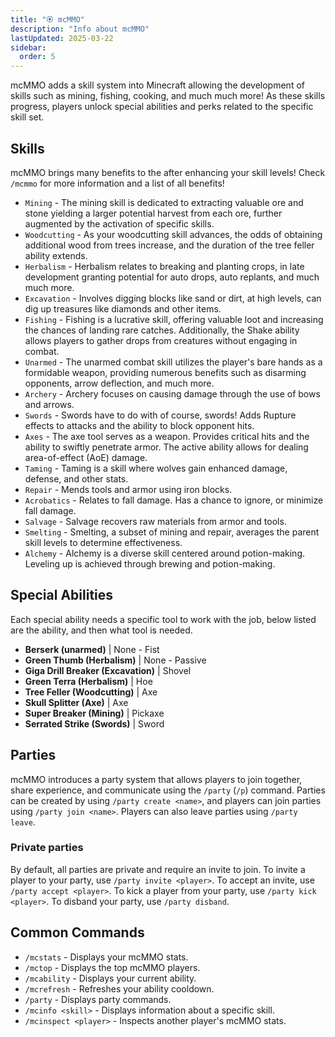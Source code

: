 ```yaml
---
title: "🏵️ mcMMO"
description: "Info about mcMMO"
lastUpdated: 2025-03-22
sidebar:
  order: 5
---
```



mcMMO adds a skill system into Minecraft allowing the development of skills such as mining, fishing,
cooking, and much much more! As these skills progress, players unlock special abilities and perks
related to the specific skill set.

## Skills

mcMMO brings many benefits to the after enhancing your skill levels! Check `/mcmmo` for more
information and a list of all benefits!

<CenteredImage src={mcmmoMenu} alt="In-game mcMMO Menu" tailwind="w-80" />

<div class="list">

- `Mining` - The mining skill is dedicated to extracting valuable ore and stone yielding a larger
  potential harvest from each ore, further augmented by the activation of specific skills.
- `Woodcutting` - As your woodcutting skill advances, the odds of obtaining additional wood from
  trees increase, and the duration of the tree feller ability extends.
- `Herbalism` - Herbalism relates to breaking and planting crops, in late development granting
  potential for auto drops, auto replants, and much much more.
- `Excavation` - Involves digging blocks like sand or dirt, at high levels, can dig up treasures
  like diamonds and other items.
- `Fishing` - Fishing is a lucrative skill, offering valuable loot and increasing the chances of
  landing rare catches. Additionally, the Shake ability allows players to gather drops from
  creatures without engaging in combat.
- `Unarmed` - The unarmed combat skill utilizes the player's bare hands as a formidable weapon,
  providing numerous benefits such as disarming opponents, arrow deflection, and much more.
- `Archery` - Archery focuses on causing damage through the use of bows and arrows.
- `Swords` - Swords have to do with of course, swords! Adds Rupture effects to attacks and the
  ability to block opponent hits.
- `Axes` - The axe tool serves as a weapon. Provides critical hits and the ability to swiftly
  penetrate armor. The active ability allows for dealing area-of-effect (AoE) damage.
- `Taming` - Taming is a skill where wolves gain enhanced damage, defense, and other stats.
- `Repair` - Mends tools and armor using iron blocks.
- `Acrobatics` - Relates to fall damage. Has a chance to ignore, or minimize fall damage.
- `Salvage` - Salvage recovers raw materials from armor and tools.
- `Smelting` - Smelting, a subset of mining and repair, averages the parent skill levels to
  determine effectiveness.
- `Alchemy` - Alchemy is a diverse skill centered around potion-making. Leveling up is achieved
  through brewing and potion-making.

</div>

## Special Abilities

<NotCompleted what="skill list" />

Each special ability needs a specific tool to work with the job, below listed are the ability, and
then what tool is needed.

- **Berserk (unarmed)** | None - Fist
- **Green Thumb (Herbalism)** | None - Passive
- **Giga Drill Breaker (Excavation)** | Shovel
- **Green Terra (Herbalism)** | Hoe
- **Tree Feller (Woodcutting)** | Axe
- **Skull Splitter (Axe)** | Axe
- **Super Breaker (Mining)** | Pickaxe
- **Serrated Strike (Swords)** | Sword

## Parties

mcMMO introduces a party system that allows players to join together, share experience, and
communicate using the `/party` (`/p`) command. Parties can be created by using
`/party create <name>`, and players can join parties using `/party join <name>`. Players can also
leave parties using `/party leave`.

### Private parties

By default, all parties are private and require an invite to join. To invite a player to your party,
use `/party invite <player>`. To accept an invite, use `/party accept <player>`. To kick a player
from your party, use `/party kick <player>`. To disband your party, use `/party disband`.

## Common Commands

<div class="list">

- `/mcstats` - Displays your mcMMO stats.
- `/mctop` - Displays the top mcMMO players.
- `/mcability` - Displays your current ability.
- `/mcrefresh` - Refreshes your ability cooldown.
- `/party` - Displays party commands.
- `/mcinfo <skill>` - Displays information about a specific skill.
- `/mcinspect <player>` - Inspects another player's mcMMO stats.

</div>

